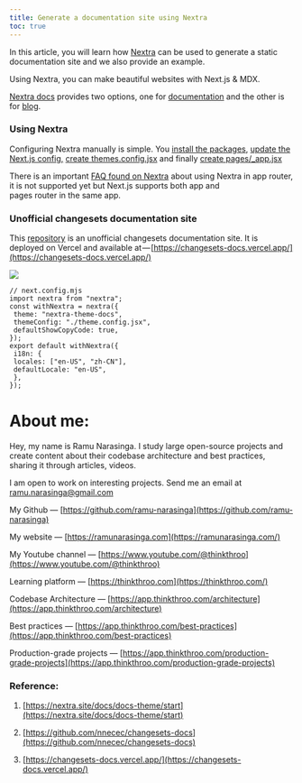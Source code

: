 ```yaml
---
title: Generate a documentation site using Nextra
toc: true
---
```


In this article, you will learn how [Nextra](https://nextra.site/) can be used to generate a static documentation site and we also provide an example.

Using Nextra, you can make beautiful websites with Next.js & MDX.

[Nextra docs](https://nextra.site/docs) provides two options, one for [documentation](https://nextra.site/docs/docs-theme/start) and the other is for [blog](https://nextra.site/docs/blog-theme/start).

### Using Nextra

Configuring Nextra manually is simple. You [install the packages](https://nextra.site/docs/docs-theme/start#install), [update the Next.js config,](https://nextra.site/docs/docs-theme/start#add-nextjs-config) [create themes.config.jsx](https://nextra.site/docs/docs-theme/start#create-docs-theme-config) and finally [create pages/\_app.jsx](https://nextra.site/docs/docs-theme/start#create-nextjs-app-component)

There is an important [FAQ found on Nextra](https://nextra.site/docs#nextra-faq) about using Nextra in app router, it is not supported yet but Next.js supports both app and   
pages router in the same app.

### Unofficial changesets documentation site

This [repository](https://github.com/nnecec/changesets-docs) is an unofficial changesets documentation site. It is deployed on Vercel and available at — [https://changesets-docs.vercel.app/](https://changesets-docs.vercel.app/)

![](https://cdn-images-1.medium.com/max/1600/1*1ZtgGEo4eLpOvHhvbG1Y7A.png )

```plaintext
// next.config.mjs
import nextra from "nextra";
const withNextra = nextra({
 theme: "nextra-theme-docs",
 themeConfig: "./theme.config.jsx",
 defaultShowCopyCode: true,
});
export default withNextra({
 i18n: {
 locales: ["en-US", "zh-CN"],
 defaultLocale: "en-US",
 },
});
```

# **About me:**

Hey, my name is Ramu Narasinga. I study large open-source projects and create content about their codebase architecture and best practices, sharing it through articles, videos.

I am open to work on interesting projects. Send me an email at ramu.narasinga@gmail.com

My Github — [https://github.com/ramu-narasinga](https://github.com/ramu-narasinga)

My website — [https://ramunarasinga.com](https://ramunarasinga.com/)

My Youtube channel — [https://www.youtube.com/@thinkthroo](https://www.youtube.com/@thinkthroo)

Learning platform — [https://thinkthroo.com](https://thinkthroo.com/)

Codebase Architecture — [https://app.thinkthroo.com/architecture](https://app.thinkthroo.com/architecture)

Best practices — [https://app.thinkthroo.com/best-practices](https://app.thinkthroo.com/best-practices)

Production-grade projects — [https://app.thinkthroo.com/production-grade-projects](https://app.thinkthroo.com/production-grade-projects)

### Reference:

1. [https://nextra.site/docs/docs-theme/start](https://nextra.site/docs/docs-theme/start)
    
2. [https://github.com/nnecec/changesets-docs](https://github.com/nnecec/changesets-docs)
    
3. [https://changesets-docs.vercel.app/](https://changesets-docs.vercel.app/)